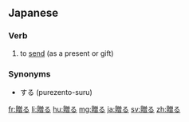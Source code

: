 ==Japanese==
{{ja-kanjitab|贈}}

===Verb===
{{ja-verb|おくる|type=1|tr=trans}}
# to [[send]] (as a present or gift)

===Synonyms===
* {{l|ja|プレゼント}}する (purezento-suru)

[[fr:贈る]]
[[li:贈る]]
[[hu:贈る]]
[[mg:贈る]]
[[ja:贈る]]
[[sv:贈る]]
[[zh:贈る]]